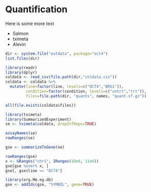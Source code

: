 # Quantification {#quantification}

Here is some more text

* Salmon
* tximeta
* Alevin

```r
dir <- system.file("extdata", package="oct4")
list.files(dir)
```

```r
library(readr)
library(dplyr)
coldata <- read_csv(file.path(dir,"coldata.csv"))
coldata <- coldata %>% 
  mutate(line=factor(line, levels=c("OCT4","BRG1")),
         condition=factor(condition, levels=c("untrt","trt")),
         files=file.path(dir, "quants", names, "quant.sf.gz"))
```

```r
all(file.exists(coldata$files))
```

```r
library(tximeta)
library(SummarizedExperiment)
se <- tximeta(coldata, dropInfReps=TRUE)
```

```r
assayNames(se)
rowRanges(se)
```

```r
gse <- summarizeToGene(se)
```

```r
rowRanges(gse)
x <- GRanges("chr1", IRanges(10e6, 11e6))
gse[gse %over% x, ]
gse[, gse$line == "OCT4"]
```

```r
library(org.Mm.eg.db)
gse <- addIds(gse, "SYMBOL", gene=TRUE)
```
